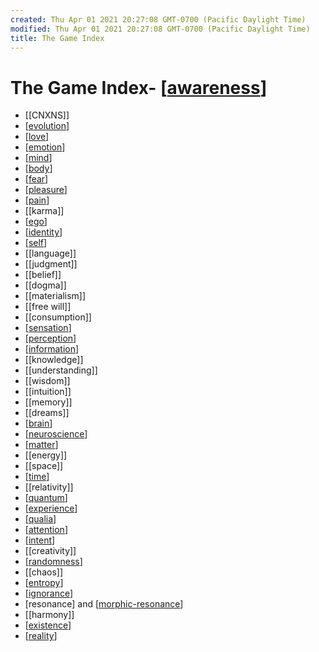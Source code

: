 ```yaml
---
created: Thu Apr 01 2021 20:27:08 GMT-0700 (Pacific Daylight Time)
modified: Thu Apr 01 2021 20:27:08 GMT-0700 (Pacific Daylight Time)
title: The Game Index
---
```


# The Game Index- [[awareness]]

- [[CNXNS]]
- [[evolution]]
- [[love]]
- [[emotion]]
- [[mind]]
- [[body]]
- [[fear]]
- [[pleasure]]
- [[pain]]
- [[karma]]
- [[ego]]
- [[identity]]
- [[self]]
- [[language]]
- [[judgment]]
- [[belief]]
- [[dogma]]
- [[materialism]]
- [[free will]]
- [[consumption]]
- [[sensation]]
- [[perception]]
- [[information]]
- [[knowledge]]
- [[understanding]]
- [[wisdom]]
- [[intuition]]
- [[memory]]
- [[dreams]]
- [[brain]]
- [[neuroscience]]
- [[matter]]
- [[energy]]
- [[space]]
- [[time]]
- [[relativity]]
- [[quantum]]
- [[experience]]
- [[qualia]]
- [[attention]]
- [[intent]]
- [[creativity]]
- [[randomness]]
- [[chaos]]
- [[entropy]]
- [[ignorance]]
- [resonance] and [[morphic-resonance]]
- [[harmony]]
- [[existence]]
- [[reality]]

[//begin]: # "Autogenerated link references for markdown compatibility"
[awareness]: awareness "Awareness"
[evolution]: evolution "Evolution"
[love]: love "Love"
[emotion]: emotion "Emotion"
[mind]: mind "Mind"
[body]: body "Body"
[fear]: fear "Fear"
[pleasure]: pleasure "pleasure"
[pain]: pain "Pain"
[ego]: ego "Ego"
[identity]: identity "identity"
[self]: self "self"
[sensation]: sensation "sensation"
[perception]: perception "Perception"
[information]: information "Information"
[brain]: brain "Brain"
[neuroscience]: neuroscience "Neuroscience"
[matter]: matter "Matter"
[time]: time "On Time"
[quantum]: quantum "quantum"
[experience]: experience "experience"
[qualia]: qualia "Qualia"
[attention]: attention "Attention"
[intent]: intent "Intent"
[randomness]: randomness "Randomness"
[entropy]: entropy "Entropy"
[ignorance]: ignorance "Ignorance"
[morphic-resonance]: morphic-resonance "Morphic Resonance"
[existence]: existence "Existence"
[reality]: reality "Reality"
[//end]: # "Autogenerated link references"
